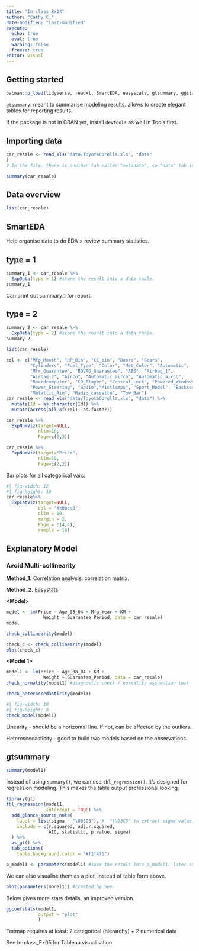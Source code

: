 ```yaml
---
title: "In-class_Ex04"
author: "Cathy C."
date-modified: "last-modified" 
execute:
  echo: true 
  eval: true 
  warning: false 
  freeze: true
editor: visual
---
```


## Getting started

```r
pacman::p_load(tidyverse, readxl, SmartEDA, easystats, gtsummary, ggstatsplot)
```

`gtsummary`: meant to summarise modeling results. allows to create elegant tables for reporting results.

If the package is not in CRAN yet, install `devtools` as well in Tools first.

## Importing data

```r
car_resale <- read_xls("data/ToyotaCorolla.xls", "data"
)
# In the file, there is another tab called "metadata", so "data" tab is specified in the code above.
```

```r
summary(car_resale)
```

## Data overview

```r
list(car_resale)
```

## SmartEDA

Help organise data to do EDA \> review summary statistics.

::: panel-tabset
## type = 1

```r
summary_1 <- car_resale %>%
  ExpData(type = 1) #store the result into a data table.
summary_1
```

Can print out summary_1 for report.

## type = 2

```r
summary_2 <- car_resale %>%
  ExpData(type = 2) #store the result into a data table.
summary_2
```
:::

```r
list(car_resale)
```

```r
col <- c("Mfg_Month", "HP_Bin", "CC_bin", "Doors", "Gears",
         "Cylinders", "Fuel_Type", "Color", "Met_Color", "Automatic",
         "Mfr_Guarantee", "BOVAG_Guarantee", "ABS", "Airbag_1",
         "Airbag_2", "Airco", "Automatic_airco", "Automatic_airco", 
         "Boardcomputer", "CD_Player", "Central_Lock", "Powered_Windows",
         "Power_Steering", "Radio","Mistlamps", "Sport_Model", "Backseat_Divider",
         "Metallic_Rim", "Radio_cassette", "Tow_Bar")
car_resale <- read_xls("data/ToyotaCorolla.xls", "data") %>%
  mutate(Id = as.character(Id)) %>%
  mutate(across(all_of(col), as.factor))
```

```r
car_resale %>%
  ExpNumViz(target=NULL,
            nlim=10,
            Page=c(2,3))
```

```r
car_resale %>%
  ExpNumViz(target="Price",
            nlim=10,
            Page=c(2,2))
```

Bar plots for all categorical vars.

```r
#| fig-width: 12
#| fig-height: 10
car_resale%>%
  ExpCatViz(target=NULL,
            col = "#e0bcc0",
            clim = 10,
            margin = 2,
            Page = c(4,4),
            sample = 16)
```

## Explanatory Model

### Avoid Multi-collinearity

**Method_1.** Correlation analysis: correlation matrix.

**Method_2.** [Easystats](https://easystats.github.io/parameters/)

**\<Model\>**

```r
model <- lm(Price ~ Age_08_04 + Mfg_Year + KM + 
              Weight + Guarantee_Period, data = car_resale)
model
```

```r
check_collinearity(model)
```

```r
check_c <- check_collinearity(model)
plot(check_c)
```

**\<Model 1\>**

```r
model1 <- lm(Price ~ Age_08_04 + KM + 
              Weight + Guarantee_Period, data = car_resale)
check_normality(model1) #diagnostic check / normality assumption test
```

```r
check_heteroscedasticity(model1)
```

```r
#| fig-width: 10
#| fig-height: 8
check_model(model1)
```

Linearity - should be a horizontal line. If not, can be affected by the outliers.

Heteroscedasticity - good to build two models based on the observations.

## gtsummary

```r
summary(model1)
```

Instead of using `summary()`, we can use `tbl_regression()`. It's designed for regression modeling. This makes the table output professional looking.

```r
library(gt)
tbl_regression(model1,
               intercept = TRUE) %>%
  add_glance_source_note(
    label = list(sigma ~ "\U03C3"), #  "\U03C3" to extract sigma value
    include = c(r.squared, adj.r.squared,
                AIC, statistic, p.value, sigma)
  ) %>%
  as_gt() %>%
  tab_options(
    table.background.color = "#f1f4f5") 
```

```r
p_model1 <- parameters(model1) #save the result into p_model1; later can plot it.
```

We can also visualise them as a plot, instead of table form above.

```r
plot(parameters(model1)) #created by See.
```

Below gives more stats details, an improved version.

```r
ggcoefstats(model1,
            output = "plot"
            ) 
```

Teemap requires at least: 2 categorical (hierarchy) + 2 numerical data

See In-class_Ex05 for Tableau visualisation.
